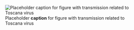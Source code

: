 ![Placeholder __caption__ for figure with transmission related to Toscana virus](/img/placeholder.jpg)